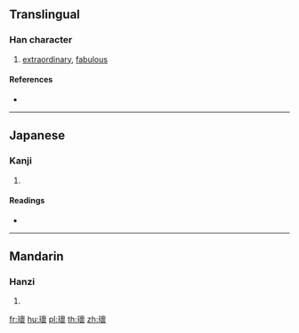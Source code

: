 ==Translingual==

===Han character===
{{Han char|rn=96|rad=玉|as=16|sn=20|four=|canj=MGYWV}}

# [[extraordinary]], [[fabulous]]

====References====
* {{Han ref|kx=0745.070|dkj=21336|hdz=21145.190|uh=74CC|ud=29900}}

----

==Japanese==

===Kanji===
{{ja-kanji|grade=|rs=玉16}}

# {{defn|lang=ja|sort=玉16}}

====Readings====
* {{ja-readings|on=[[かい]] (kai)|kun=[[たま]] (tama), [[めずらしい]] (mezurashii)|nanori=}}

----

==Mandarin==

===Hanzi===
{{cmn-hanzi|pin=[[guī]] ([[gui1]])|wg=kuei<sup>1</sup>}}

# {{defn|lang=cmn|sort=玉16}}

[[fr:瓌]]
[[hu:瓌]]
[[pl:瓌]]
[[th:瓌]]
[[zh:瓌]]